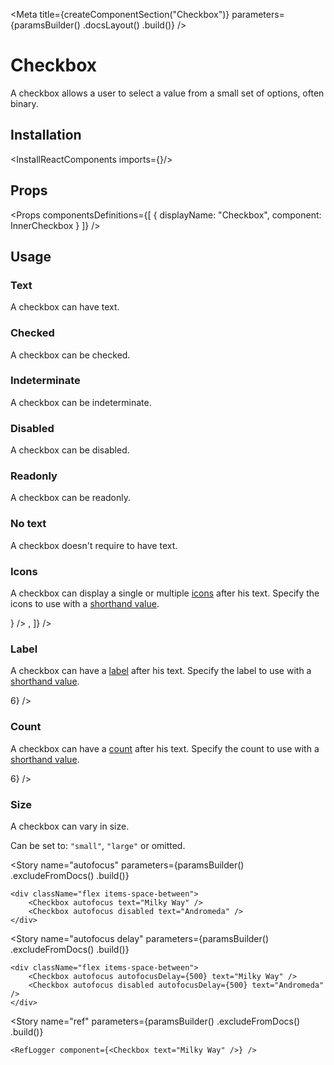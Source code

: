 
<Meta
    title={createComponentSection("Checkbox")}
    parameters={paramsBuilder()
        .docsLayout(<ReactComponentsLayout semanticPath="/modules/checkbox" />)
        .build()}
/>

# Checkbox

A checkbox allows a user to select a value from a small set of options, often binary.

## Installation

<InstallReactComponents imports={<Imports />}/>

## Props

<HocWarning componentName="Checkbox" semanticPath="modules/checkbox/" />

<Props
    componentsDefinitions={[
        { displayName: "Checkbox", component: InnerCheckbox }
    ]}
/>

## Usage

### Text

A checkbox can have text.

<Preview>
    <Story name="text">
        <Checkbox text="Milky Way" />
    </Story>
</Preview>

### Checked

A checkbox can be checked.

<Preview>
    <Story name="checked">
        <Checkbox defaultChecked text="Milky Way" />
    </Story>
</Preview>

### Indeterminate

A checkbox can be indeterminate.

<Preview>
    <Story name="indeterminate">
        <Checkbox defaultIndeterminate text="Milky Way" />
    </Story>
</Preview>

### Disabled

A checkbox can be disabled.

<Preview>
    <Story name="disabled">
        <Checkbox disabled text="Milky Way" />
    </Story>
</Preview>

### Readonly

A checkbox can be readonly.

<Preview>
    <Story name="readonly">
        <Checkbox readOnly text="Milky Way" />
    </Story>
</Preview>

### No text

A checkbox doesn't require to have text.

<Preview>
    <Story name="no text">
        <Checkbox />
    </Story>
</Preview>

### Icons

A checkbox can display a single or multiple [icons](?path=/docs/materials-icons--page) after his text. Specify the icons to use with a [shorthand value](?path=/docs/getting-started-shorthand-props--page).

<Preview>
    <Story name="icons">
        <div className="flex items-lot-of-space-between">
            <Checkbox text="Milky Way" icons={<InfoIcon />} />
            <Checkbox text="Andromeda" icons={[<InfoIcon />, <HelpIcon />]} />
        </div>
    </Story>
</Preview>

### Label

A checkbox can have a [label](?path=/docs/components-label--default-story) after his text. Specify the label to use with a [shorthand value](?path=/docs/getting-started-shorthand-props--page).

<Preview>
    <Story name="label">
        <Checkbox text="Milky Way" label={<Label>6</Label>} />
    </Story>
</Preview>

### Count

A checkbox can have a [count](?path=/story/components-count--default-story) after his text. Specify the count to use with a [shorthand value](?path=/docs/getting-started-shorthand-props--page).

<Preview>
    <Story name="count">
        <Checkbox text="Milky Way" count={<Count>6</Count>} />
    </Story>
</Preview>

### Size

A checkbox can vary in size.

Can be set to: `"small"`, `"large"` or omitted.

<Preview>
    <Story name="size">
        <div className="flex items-end items-lot-of-space-between">
            <Checkbox size="small" text="Milky Way" />
            <Checkbox text="Milky Way" />
            <Checkbox size="large" text="Milky Way" />
        </div>
    </Story>
</Preview>

<Story
    name="autofocus"
    parameters={paramsBuilder()
        .excludeFromDocs()
        .build()}
>
    <div className="flex items-space-between">
        <Checkbox autofocus text="Milky Way" />
        <Checkbox autofocus disabled text="Andromeda" />
    </div>
</Story>

<Story
    name="autofocus delay"
    parameters={paramsBuilder()
        .excludeFromDocs()
        .build()}
>
    <div className="flex items-space-between">
        <Checkbox autofocus autofocusDelay={500} text="Milky Way" />
        <Checkbox autofocus disabled autofocusDelay={500} text="Andromeda" />
    </div>
</Story>

<Story
    name="ref"
    parameters={paramsBuilder()
        .excludeFromDocs()
        .build()}
>
    <RefLogger component={<Checkbox text="Milky Way" />} />
</Story>
